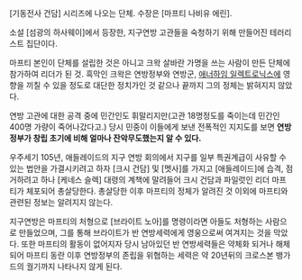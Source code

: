 [기동전사 건담] 시리즈에 나오는 단체. 수장은 [마프티 나비유 에린].

소설 [섬광의 하사웨이]에서 등장한, 지구연방 고관들을 숙청하기 위해 만들어진 테러리스트 집단이다.

마프티 본인이 단체를 설립한 것은 아니고 크왁 살바란 가명을 쓰는 사람이 만든 단체에 참가하여 리더가 된 것. 흑막인 크왁은 연방정부와 연방군, [[애너하임 일렉트로닉스]]에 영향을 끼칠 수 있을 정도로 대단한 정치가인 것 같으나 끝까지 그의 정체는 밝혀지지 않았다.

연방 고관에 대한 공격 중에 민간인도 휘말리지만(고관 18명정도를 죽이는데 민간인 400명 가량이 죽어나갔다고.) 당시 민중이 이들에게 보낸 전폭적인 지지도를 보면 '''연방 정부가 창립 초기에 비해 얼마나 잔악무도했는지 알 수 있다.'''

우주세기 105년, 애들레이드의 지구 연방 회의에서 지구를 일부 특권계급이 사유할 수 있는 법안을 가결시키려고 하자 [크시 건담] 및 [멧사]를 가지고 [애들레이드]에 습격, 점거하려고 하나 [케네스 슬렉] 대령의 계책에 말려들어 크시 건담과 파일럿인 리더 마프티가 체포되어 총살당한다. 총살당한 이후 마프티의 정체가 알려진 것 이외에 마프티와 관련된 정보는 알려지지 않는다.

지구연방은 마프티의 처형으로 [브라이트 노아]를 명령이라면 아들도 처형하는 사람으로 만들었으며, 그를 통해 브라이트가 반 연방세력에게 영웅으로써 여겨지는 것을 막았다. 또한 마프티의 활동이 없어지자 당시 남아있던 반 연방세력들은 약체화 되거나 해체되어 마프티 동란 이후 연방정부의 존립을 위협하는 세력은 약 20년뒤의 크로스본 뱅가드의 궐기까지 나타나지 않게 된다.
